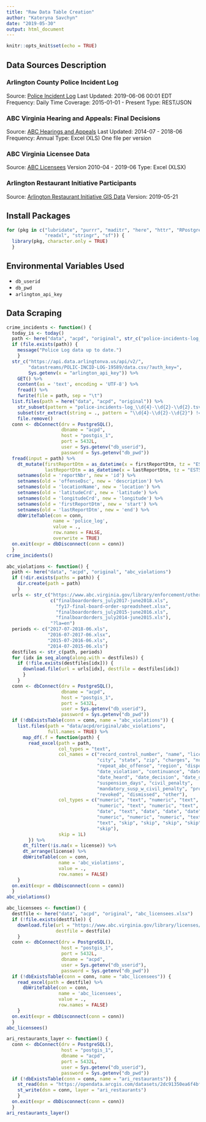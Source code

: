```yaml
---
title: "Raw Data Table Creation"
author: "Kateryna Savchyn"
date: "2019-05-30"
output: html_document
---
```


```r
knitr::opts_knit$set(echo = TRUE)
```

## Data Sources Description

### Arlington County Police Incident Log

Source: [Police Incident Log](http://bit.ly/21nPzoE)
Last Updated: 2019-06-06 00:01 EDT
Frequency: Daily
Time Coverage: 2015-01-01 - Present
Type: REST/JSON

### ABC Virginia Hearing and Appeals: Final Decisions

Source: [ABC Hearings and Appeals](https://www.abc.virginia.gov/enforcement/hearings-and-appeals/final-decisions/)
Last Updated: 2014-07 - 2018-06
Frequency: Annual
Type: Excel (XLS) One file per version

### ABC Virginia Licensee Data

Source: [ABC Licensees](https://www.abc.virginia.gov/licenses/licensee-search-staging)
Version 2010-04 - 2019-06
Type: Excel (XLSX)

### Arlington Restaurant Initiative Participants

Source: [Arlington Restaurant Initiative GIS Data](https://gisdata-arlgis.opendata.arcgis.com/datasets/arlington-restaurant-initiative)
Version: 2019-05-21

## Install Packages

```r
for (pkg in c("lubridate", "purrr", "maditr", "here", "httr", "RPostgreSQL",
              "readxl", "stringr", "sf")) {
  library(pkg, character.only = TRUE)
  }
```

## Environmental Variables Used

- `db_userid`
- `db_pwd`
- `arlington_api_key`

## Data Scraping

```r
crime_incidents <- function() {
  today_is <- today()
  path <- here("data", "acpd", "original", str_c("police-incidents-log_", today_is, ".tsv"))
  if (file.exists(path)) {
    message("Police Log data up to date.")
    }
  str_c("https://api.data.arlingtonva.us/api/v2/",
        "datastreams/POLIC-INCID-LOG-19589/data.csv/?auth_key=",
        Sys.getenv(x = "arlington_api_key")) %>%
    GET() %>%
    content(as = 'text', encoding = 'UTF-8') %>%
    fread() %>%
    fwrite(file = path, sep = "\t")
  list.files(path = here("data", "acpd", "original")) %>%
    str_subset(pattern = "police-incidents-log_\\d{4}-\\d{2}-\\d{2}.tsv") %>%
    subset(str_extract(string = ., pattern = "\\d{4}-\\d{2}-\\d{2}") != today_is) %>%
    file.remove()
  conn <- dbConnect(drv = PostgreSQL(),
                    dbname = "acpd",
                    host = "postgis_1",
                    port = 5432L,
                    user = Sys.getenv("db_userid"),
                    password = Sys.getenv("db_pwd"))
  fread(input = path) %>%
    dt_mutate(firstReportDtm = as_datetime(x = firstReportDtm, tz = "EST5EDT"),
              lastReportDtm = as_datetime(x = lastReportDtm, tz = "EST5EDT")) %>%
    setnames(old = 'reportNbr', new = 'id') %>%
    setnames(old = 'offenseDsc', new = 'description') %>%
    setnames(old = 'locationName', new = 'location') %>%
    setnames(old = 'latitudeCrd', new = 'latitude') %>%
    setnames(old = 'longitudeCrd', new = 'longitude') %>%
    setnames(old = 'firstReportDtm', new = 'start') %>%
    setnames(old = 'lastReportDtm', new = 'end') %>%
    dbWriteTable(con = conn,
                 name = 'police_log',
                 value = .,
                 row.names = FALSE,
                 overwrite = TRUE)
  on.exit(expr = dbDisconnect(conn = conn))
  }
crime_incidents()
```

```r
abc_violations <- function() {
  path <- here("data", "acpd", "original", "abc_violations")
  if (!dir.exists(paths = path)) {
    dir.create(path = path)
    }
  urls <- str_c("https://www.abc.virginia.gov/library/enforcement/other-documents/",
                c("finalboardorders_july2017-june2018.xls",
                  "fy17-final-board-order-spreadsheet.xlsx",
                  "finalboardorders_july2015-june2016.xls",
                  "finalboardorders_july2014-june2015.xls"),
                "?la=en")
  periods <- c("2017-07-2018-06.xls",
               "2016-07-2017-06.xlsx",
               "2015-07-2016-06.xls",
               "2014-07-2015-06.xls")
  destfiles <- str_c(path, periods)
  for (idx in seq_along(along.with = destfiles)) {
    if (!file.exists(destfiles[idx])) {
      download.file(url = urls[idx], destfile = destfiles[idx])
      }
    }
  conn <- dbConnect(drv = PostgreSQL(),
                    dbname = "acpd",
                    host = "postgis_1",
                    port = 5432L,
                    user = Sys.getenv("db_userid"),
                    password = Sys.getenv("db_pwd"))
  if (!dbExistsTable(conn = conn, name = "abc_violations")) {
    list.files(path = "data/acpd/original/abc_violations",
               full.names = TRUE) %>%
      map_df(.f = function(path) {
        read_excel(path = path,
                   col_types = "text",
                   col_names = c("record_control_number", "name", "license", "address",
                                 "city", "state", "zip", "charges", "num_of_charges",
                                 "repeat_abc_offense", "region", "disposition_method",
                                 "date_violation", "continuance", "date_available_H_and_A",
                                 "date_heard", "date_decision", "date_disposition",
                                 "suspension_days", "civil_penalty",
                                 "mandatory_susp_w_civil_penalty", "probation_months",
                                 "revoked", "dismissed", "other"),
                   col_types = c("numeric", "text", "numeric", "text", "text", "text",
                                 "numeric", "text", "numeric", "text", "text", "text",
                                 "date", "text", "date", "date", "date", "date",
                                 "numeric", "numeric", "numeric", "text", "text", "text",
                                 "text", "skip", "skip", "skip", "skip", "skip", "skip",
                                 "skip"),
                   skip = 1L)
        }) %>%
      dt_filter(!is.na(x = license)) %>%
      dt_arrange(license) %>%
      dbWriteTable(con = conn,
                   name = 'abc_violations',
                   value = .,
                   row.names = FALSE)
    }
  on.exit(expr = dbDisconnect(conn = conn))
  }
abc_violations()
```

```r
abc_licensees <- function() {
  destfile <- here("data", "acpd", "original", "abc_licensees.xlsx")
  if (!file.exists(destfile)) {
    download.file(url = "https://www.abc.virginia.gov/library/licenses/other-documents/valicapril2019.xlsx?la=en",
                  destfile = destfile)
    }
  conn <- dbConnect(drv = PostgreSQL(),
                    host = "postgis_1",
                    port = 5432L,
                    dbname = "acpd",
                    user = Sys.getenv("db_userid"),
                    password = Sys.getenv("db_pwd"))
  if (!dbExistsTable(conn = conn, name = "abc_licensees")) {
    read_excel(path = destfile) %>%
      dbWriteTable(con = conn,
                   name = 'abc_licensees',
                   value = .,
                   row.names = FALSE)
    }
  on.exit(expr = dbDisconnect(conn = conn))
  }
abc_licensees()
```

```r
ari_restaurants_layer <- function() {
  conn <- dbConnect(drv = PostgreSQL(),
                    host = "postgis_1",
                    dbname = "acpd",
                    port = 5432L,
                    user = Sys.getenv("db_userid"),
                    password = Sys.getenv("db_pwd"))
  if (!dbExistsTable(conn = conn, name = "ari_restaurants")) {
    st_read(dsn = "https://opendata.arcgis.com/datasets/2dc91350ea6f4bffb65ece8730b7fcca_0.geojson") %>%
    st_write(dsn = conn, layer = "ari_restaurants")
    }
  on.exit(expr = dbDisconnect(conn = conn))
  }
ari_restaurants_layer()
```